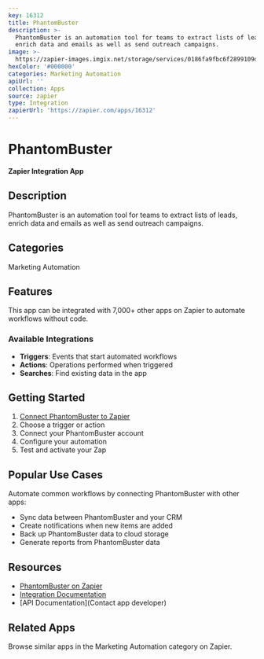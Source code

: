 ```yaml
---
key: 16312
title: PhantomBuster
description: >-
  PhantomBuster is an automation tool for teams to extract lists of leads,
  enrich data and emails as well as send outreach campaigns.
image: >-
  https://zapier-images.imgix.net/storage/services/0186fa9fbc6f2899109d37f2b3ad46b1.png?auto=format%2Ccompress&ixlib=python-3.0.0&q=50
hexColor: '#000000'
categories: Marketing Automation
apiUrl: ''
collection: Apps
source: zapier
type: Integration
zapierUrl: 'https://zapier.com/apps/16312'
---
```

# PhantomBuster

**Zapier Integration App**

## Description

PhantomBuster is an automation tool for teams to extract lists of leads, enrich data and emails as well as send outreach campaigns.

## Categories

Marketing Automation

## Features

This app can be integrated with 7,000+ other apps on Zapier to automate workflows without code.

### Available Integrations

- **Triggers**: Events that start automated workflows
- **Actions**: Operations performed when triggered
- **Searches**: Find existing data in the app

## Getting Started

1. [Connect PhantomBuster to Zapier](https://zapier.com/apps/16312)
2. Choose a trigger or action
3. Connect your PhantomBuster account
4. Configure your automation
5. Test and activate your Zap

## Popular Use Cases

Automate common workflows by connecting PhantomBuster with other apps:

- Sync data between PhantomBuster and your CRM
- Create notifications when new items are added
- Back up PhantomBuster data to cloud storage
- Generate reports from PhantomBuster data

## Resources

- [PhantomBuster on Zapier](https://zapier.com/apps/16312)
- [Integration Documentation](https://zapier.com/apps/16312/integrations)
- [API Documentation](Contact app developer)

## Related Apps

Browse similar apps in the Marketing Automation category on Zapier.
